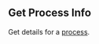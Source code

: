 ## Get Process Info

Get details for a [process](https://hathora.dev/docs/concepts/hathora-entities#process).